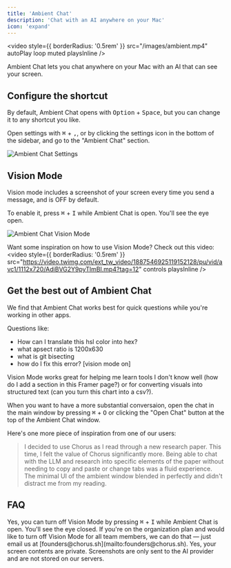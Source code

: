 ```yaml
---
title: 'Ambient Chat'
description: 'Chat with an AI anywhere on your Mac'
icon: 'expand'
---
```


<video
  style={{ borderRadius: '0.5rem' }}
  src="/images/ambient.mp4"
  autoPlay
  loop
  muted
  playsInline
/>

Ambient Chat lets you chat anywhere on your Mac with an AI that can see your screen.


## Configure the shortcut

By default, Ambient Chat opens with <kbd>Option</kbd> + <kbd>Space</kbd>, but you can change it to any shortcut you like.

Open settings with <kbd>⌘</kbd> + <kbd>,</kbd>, or by clicking the settings icon in the bottom of the sidebar, and go to the "Ambient Chat" section.

<img src="/images/ambient-settings.png" alt="Ambient Chat Settings" />


## Vision Mode

Vision mode includes a screenshot of your screen every time you send a message, and is OFF by default.

To enable it, press <kbd>⌘</kbd> + <kbd>I</kbd> while Ambient Chat is open. You'll see the eye open.

<img src="/images/ambient-enabled.png" alt="Ambient Chat Vision Mode" />

Want some inspiration on how to use Vision Mode? Check out this video:
<video
  style={{ borderRadius: '0.5rem' }}
  src="https://video.twimg.com/ext_tw_video/1887546925119152128/pu/vid/avc1/1112x720/AdiBVG2Y9pyTlmBI.mp4?tag=12"
  controls
  playsInline
/>


## Get the best out of Ambient Chat

We find that Ambient Chat works best for quick questions while you're working in other apps. 


Questions like:
- How can I translate this hsl color into hex?
- what apsect ratio is 1200x630
- what is git bisecting
- how do I fix this error? [vision mode on]

Vision Mode works great for helping me learn tools I don't know well (how do I add a section in this Framer page?) or for converting visuals into structured text (can you turn this chart into a csv?).

When you want to have a more substantial conversaion, open the chat in the main window by pressing <kbd>⌘</kbd> + <kbd>O</kbd> or clicking the "Open Chat" button at the top of the Ambient Chat window.

Here's one more piece of inspiration from one of our users:

> I decided to use Chorus as I read through a new research paper. This time, I felt the value of Chorus significantly more. Being able to chat with the LLM and research into specific elements of the paper without needing to copy and paste or change tabs was a fluid experience. The minimal UI of the ambient window blended in perfectly and didn't distract me from my reading. 

## FAQ

<AccordionGroup>
    <Accordion title="Can I turn off Vision Mode?">
        Yes, you can turn off Vision Mode by pressing <kbd>⌘</kbd> + <kbd>I</kbd> while Ambient Chat is open. You'll see the eye closed.
        If you're on the organization plan and would like to turn off Vision Mode for all team members, we can do that — just email us at [founders@chorus.sh](mailto:founders@chorus.sh).
    </Accordion>
    <Accordion title="Are my screen contents private?">
        Yes, your screen contents are private. Screenshots are only sent to the AI provider and are not stored on our servers.
    </Accordion>
</AccordionGroup>